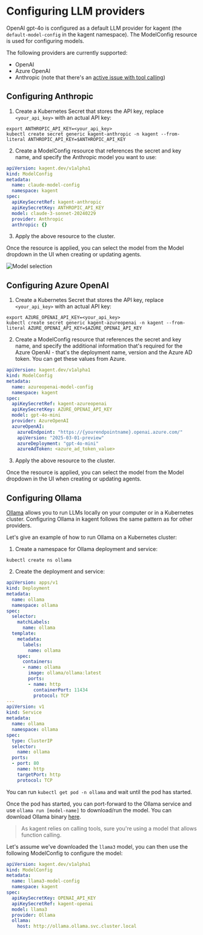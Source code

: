 # Configuring LLM providers

OpenAI gpt-4o is configured as a default LLM provider for kagent (the `default-model-config` in the kagent namespace). The ModelConfig resource is used for configuring models.

The following providers are currently supported:

- OpenAI
- Azure OpenAI
- Anthropic (note that there's an [active issue with tool calling](https://github.com/kagent-dev/kagent/issues/200))

## Configuring Anthropic

1. Create a Kubernetes Secret that stores the API key, replace `<your_api_key>` with an actual API key:

```shell
export ANTHROPIC_API_KEY=<your_api_key>
kubectl create secret generic kagent-anthropic -n kagent --from-literal ANTHROPIC_API_KEY=$ANTHROPIC_API_KEY
```

2. Create a ModelConfig resource that references the secret and key name, and specify the Anthropic model you want to use:

```yaml
apiVersion: kagent.dev/v1alpha1
kind: ModelConfig
metadata:
  name: claude-model-config
  namespace: kagent
spec:
  apiKeySecretRef: kagent-anthropic
  apiKeySecretKey: ANTHROPIC_API_KEY
  model: claude-3-sonnet-20240229
  provider: Anthropic
  anthropic: {}
```

3. Apply the above resource to the cluster.

Once the resource is applied, you can select the model from the Model dropdown in the UI when creating or updating agents.

![Model selection](/images/modelselection.png "kagent model selection dropdown")


## Configuring Azure OpenAI

1. Create a Kubernetes Secret that stores the API key, replace `<your_api_key>` with an actual API key:

```shell
export AZURE_OPENAI_API_KEY=<your_api_key>
kubectl create secret generic kagent-azureopenai -n kagent --from-literal AZURE_OPENAI_API_KEY=$AZURE_OPENAI_API_KEY
```

2. Create a ModelConfig resource that references the secret and key name, and specify the additional information that's required for the Azure OpenAI - that's the deployment name, version and the Azure AD token. You can get these values from Azure.

```yaml
apiVersion: kagent.dev/v1alpha1
kind: ModelConfig
metadata:
  name: azureopenai-model-config
  namespace: kagent
spec:
  apiKeySecretRef: kagent-azureopenai
  apiKeySecretKey: AZURE_OPENAI_API_KEY
  model: gpt-4o-mini
  provider: AzureOpenAI
  azureOpenAI:
    azureEndpoint: "https://{yourendpointname}.openai.azure.com/"
    apiVersion: "2025-03-01-preview"
    azureDeployment: "gpt-4o-mini"
    azureAdToken: <azure_ad_token_value>
```

3. Apply the above resource to the cluster.

Once the resource is applied, you can select the model from the Model dropdown in the UI when creating or updating agents.

## Configuring Ollama

[Ollama](https://ollama.com) allows you to run LLMs locally on your computer or in a Kubernetes cluster. Configuring Ollama in kagent follows the same pattern as for other providers.

Let's give an example of how to run Ollama on a Kubernetes cluster:

1. Create a namespace for Ollama deployment and service:

```shell
kubectl create ns ollama
```

2. Create the deployment and service:

```yaml
apiVersion: apps/v1
kind: Deployment
metadata:
  name: ollama
  namespace: ollama
spec:
  selector:
    matchLabels:
      name: ollama
  template:
    metadata:
      labels:
        name: ollama
    spec:
      containers:
      - name: ollama
        image: ollama/ollama:latest
        ports:
        - name: http
          containerPort: 11434
          protocol: TCP
---
apiVersion: v1
kind: Service
metadata:
  name: ollama
  namespace: ollama
spec:
  type: ClusterIP
  selector:
    name: ollama
  ports:
  - port: 80
    name: http
    targetPort: http
    protocol: TCP
```

You can run `kubectl get pod -n ollama` and wait until the pod has started.

Once the pod has started, you can port-forward to the Ollama service and use `ollama run [model-name]` to download/run the model. You can download Ollama binary [here](https://ollama.com/download/).

>As kagent relies on calling tools, sure you're using a model that allows function calling.

Let's assume we've downloaded the `llama3` model, you can then use the following ModelConfig to configure the model:

```yaml
apiVersion: kagent.dev/v1alpha1
kind: ModelConfig
metadata:
  name: llama3-model-config
  namespace: kagent
spec:
  apiKeySecretKey: OPENAI_API_KEY
  apiKeySecretRef: kagent-openai
  model: llama3
  provider: Ollama
  ollama:
    host: http://ollama.ollama.svc.cluster.local
```